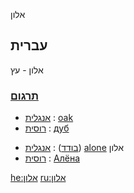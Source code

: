 אלון

==עברית==
אלון - עץ

===[[תרגום]]===
*[[אנגלית]] : [[oak]]
*[[רוסית]] : [[дуб]]


*[[בודד]]) : [[אנגלית]]) [[alone]] אלון 
*[[רוסית]] : [[Алёна]]

[[he:אלון]]
[[ru:אלון]]